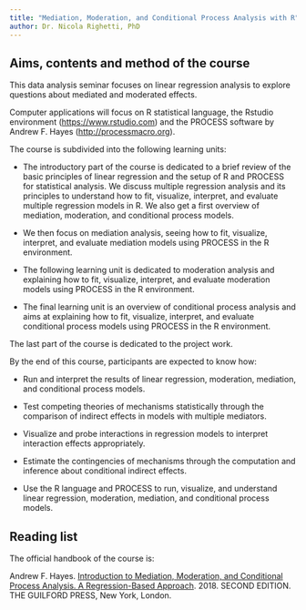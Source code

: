 ```yaml
---
title: "Mediation, Moderation, and Conditional Process Analysis with R"
author: Dr. Nicola Righetti, PhD
---
```


## Aims, contents and method of the course

This data analysis seminar focuses on linear regression analysis to explore questions about mediated and moderated effects.

Computer applications will focus on R statistical language, the Rstudio environment ([https://www.rstudio.com](https://www.rstudio.com/)) and the PROCESS software by Andrew F. Hayes ([http://processmacro.org](http://processmacro.org/)).

The course is subdivided into the following learning units:

-   The introductory part of the course is dedicated to a brief review of the basic principles of linear regression and the setup of R and PROCESS for statistical analysis. We discuss multiple regression analysis and its principles to understand how to fit, visualize, interpret, and evaluate multiple regression models in R. We also get a first overview of mediation, moderation, and conditional process models.

-   We then focus on mediation analysis, seeing how to fit, visualize, interpret, and evaluate mediation models using PROCESS in the R environment.

-   The following learning unit is dedicated to moderation analysis and explaining how to fit, visualize, interpret, and evaluate moderation models using PROCESS in the R environment.

-   The final learning unit is an overview of conditional process analysis and aims at explaining how to fit, visualize, interpret, and evaluate conditional process models using PROCESS in the R environment.

The last part of the course is dedicated to the project work.

By the end of this course, participants are expected to know how:

-   Run and interpret the results of linear regression, moderation, mediation, and conditional process models.

-   Test competing theories of mechanisms statistically through the comparison of indirect effects in models with multiple mediators.

-   Visualize and probe interactions in regression models to interpret interaction effects appropriately.

-   Estimate the contingencies of mechanisms through the computation and inference about conditional indirect effects.

-   Use the R language and PROCESS to run, visualize, and understand linear regression, moderation, mediation, and conditional process models.

## Reading list

The official handbook of the course is:

Andrew F. Hayes. [Introduction to Mediation, Moderation, and Conditional Process Analysis. A Regression-Based Approach](https://books.google.at/books?id=6uk7DwAAQBAJ&printsec=frontcover&dq=introduction+to+Mediation,+Moderation,+and+Conditional+Process+Analysis.+A+Regression-Based+Approach.+2018+second+edition&hl=en&sa=X&ved=2ahUKEwjaoLSi6cf9AhV0S_EDHbngDwwQ6AF6BAgHEAI#v=onepage&q=introduction%20to%20Mediation%2C%20Moderation%2C%20and%20Conditional%20Process%20Analysis.%20A%20Regression-Based%20Approach.%202018%20second%20edition&f=false). 2018. SECOND EDITION. THE GUILFORD PRESS, New York, London.
